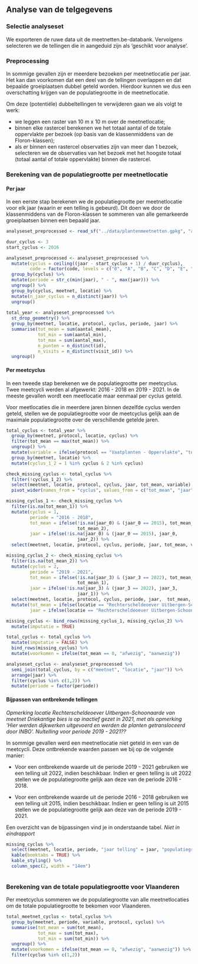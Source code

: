 ## Analyse van de telgegevens

### Selectie analyseset

We exporteren de ruwe data uit de meetnetten.be-databank.
Vervolgens selecteren we de tellingen die in aangeduid zijn als 'geschikt voor analyse'.

### Preprocessing

In sommige gevallen zijn er meerdere bezoeken per meetnetlocatie per jaar.
Het kan dan voorkomen dat een deel van de tellingen overlappen en dat bepaalde groeiplaatsen dubbel geteld worden.
Hierdoor kunnen we dus een overschatting krijgen van de populatiegrootte in de meetnetlocatie.

Om deze (potentiële) dubbeltellingen te verwijderen gaan we als volgt te werk:

-   we leggen een raster van 10 m x 10 m over de meetnetlocatie;
-   binnen elke rastercel berekenen we het totaal aantal of de totale oppervlakte per bezoek (op basis van de klassenmiddens van de Floron-klassen);
-   als er binnen een rastercel observaties zijn van meer dan 1 bezoek, selecteren we de observaties van het bezoek met het hoogste totaal (totaal aantal of totale oppervlakte) binnen die rastercel.

### Berekening van de populatiegrootte per meetnetlocatie

#### Per jaar

In een eerste stap berekenen we de populatiegrootte per meetnetlocatie voor elk jaar (waarin er een telling is gebeurd).
Dit doen we door de klassenmiddens van de Floron-klassen te sommeren van alle gemarkeerde groeiplaatsen binnen een bepaald jaar.

```r

analyseset_preprocessed <- read_sf("../data/plantenmeetnetten.gpkg", "analyseset_preprocessed")

duur_cyclus <- 3
start_cyclus <- 2016

analyseset_preprocessed <- analyseset_preprocessed %>%
  mutate(cyclus = ceiling((jaar - start_cyclus + 1) / duur_cyclus),
         code = factor(code, levels = c("0", "A", "B", "C", "D", "E", "F", "G"))) %>%
  group_by(cyclus) %>%
  mutate(periode = str_c(min(jaar), " - ", max(jaar))) %>%
  ungroup() %>%
  group_by(cyclus, meetnet, locatie) %>%
  mutate(n_jaar_cyclus = n_distinct(jaar)) %>%
  ungroup()
 
total_year <- analyseset_preprocessed %>%
  st_drop_geometry() %>%
  group_by(meetnet, locatie, protocol, cyclus, periode, jaar) %>%
  summarise(tot_mean = sum(aantal_mean),
            tot_min = sum(aantal_min),
            tot_max = sum(aantal_max),
            n_punten = n_distinct(id),
            n_visits = n_distinct(visit_id)) %>%
  ungroup()

```

#### Per meetcyclus

In een tweede stap berekenen we de populatiegrootte per meetcyclus.
Twee meetcycli werden al afgewerkt: 2016 - 2018 en 2019 - 2021.
In de meeste gevallen wordt een meetlocatie maar eenmaal per cyclus geteld.

Voor meetlocaties die in meerdere jaren binnen dezelfde cyclus werden geteld, stellen we de populatiegrootte voor de meetcyclus gelijk aan de maximale populatiegrootte over de verschillende getelde jaren.

```r
total_cyclus <- total_year %>%
  group_by(meetnet, protocol, locatie, cyclus) %>%
  filter(tot_mean == max(tot_mean)) %>%
  ungroup() %>%
  mutate(variable = ifelse(protocol == "Vaatplanten - Oppervlakte", "totaal oppervlakte (m²)", "totaal aantal")) %>%
  group_by(meetnet, locatie) %>%
  mutate(cyclus_1_2 = 1 %in% cyclus & 2 %in% cyclus)

check_missing_cyclus <- total_cyclus %>%
  filter(!cyclus_1_2) %>%
  select(meetnet, locatie, protocol, cyclus, jaar, tot_mean, variable) %>%
  pivot_wider(names_from = "cyclus", values_from = c("tot_mean", "jaar"))

missing_cyclus_1 <- check_missing_cyclus %>%
  filter(is.na(tot_mean_1)) %>%
  mutate(cyclus = 1,
         periode = "2016 - 2018",
         tot_mean = ifelse(!is.na(jaar_0) & (jaar_0 == 2015), tot_mean_0,
                           tot_mean_2),
         jaar = ifelse(!is.na(jaar_0) & (jaar_0 == 2015), jaar_0,
                           jaar_2)) %>%
  select(meetnet, locatie, protocol, cyclus, periode, jaar, tot_mean, variable)

missing_cyclus_2 <- check_missing_cyclus %>%
  filter(is.na(tot_mean_2)) %>%
  mutate(cyclus = 2,
         periode = "2019 - 2021",
         tot_mean = ifelse(!is.na(jaar_3) & (jaar_3 == 2022), tot_mean_3,
                           tot_mean_1),
         jaar = ifelse(!is.na(jaar_3) & (jaar_3 == 2022), jaar_3,
                           jaar_1)) %>%
  select(meetnet, locatie, protocol, cyclus, periode, jaar,  tot_mean, variable) %>%
  mutate(tot_mean = ifelse(locatie == "Rechterscheldeoever Uitbergen-Schoonaarde", 0, tot_mean),
         jaar = ifelse(locatie == "Rechterscheldeoever Uitbergen-Schoonaarde", 2021, jaar))

missing_cyclus <- bind_rows(missing_cyclus_1, missing_cyclus_2) %>%
  mutate(imputatie = TRUE)

total_cyclus <- total_cyclus %>%
  mutate(imputatie = FALSE) %>%
  bind_rows(missing_cyclus) %>%
  mutate(voorkomen = ifelse(tot_mean == 0, "afwezig", "aanwezig"))

analyseset_cyclus <- analyseset_preprocessed %>%
  semi_join(total_cyclus, by = c("meetnet", "locatie", "jaar")) %>%
  arrange(jaar) %>%
  filter(cyclus %in% c(1,2)) %>%
  mutate(periode = factor(periode))
```

#### Bijpassen van ontbrekende tellingen

*Opmerking locatie Rechterscheldeoever Uitbergen-Schoonaarde van meetnet Driekantige bies is op inactief gezet in 2021, met als opmerking 'Hier werden dijkwerken uitgevoerd en werden de planten getransloceerd door INBO'. Nultelling voor periode 2019 - 2021??*

In sommige gevallen werd een meetnetlocatie niet geteld in een van de meetcycli.
Deze ontbrekende waarden passen we bij op de volgende manier:

-   Voor een ontbrekende waarde uit de periode 2019 - 2021 gebruiken we een telling uit 2022, indien beschikbaar.
    Indien er geen telling is uit 2022 stellen we de populatiegrootte gelijk aan deze van de periode 2016 - 2018.

-   Voor een ontbrekende waarde uit de periode 2016 - 2018 gebruiken we een telling uit 2015, indien beschikbaar.
    Indien er geen telling is uit 2015 stellen we de populatiegrootte gelijk aan deze van de periode 2019 - 2021.

Een overzicht van de bijpassingen vind je in onderstaande tabel.
*Niet in eindrapport*

```r
missing_cyclus %>%
  select(meetnet, locatie, periode, "jaar telling" = jaar, "populatiegrootte" = tot_mean) %>%
  kable(booktabs = TRUE) %>%
  kable_styling() %>%
  column_spec(2, width = "14em")
  
```

### Berekening van de totale populatiegrootte voor Vlaanderen

Per meetcyclus sommeren we de populatiegrootte van alle meetnetlocaties om de totale populatiegrootte te bekomen voor Vlaanderen.

```r

total_meetnet_cyclus <- total_cyclus %>%
  group_by(meetnet, periode, variable, protocol, cyclus) %>%
  summarise(tot_mean = sum(tot_mean),
            tot_max = sum(tot_max),
            tot_min = sum(tot_min)) %>%
  ungroup() %>%
  mutate(voorkomen = ifelse(tot_mean == 0, "afwezig", "aanwezig")) %>%
  filter(cyclus %in% c(1,2))
```
